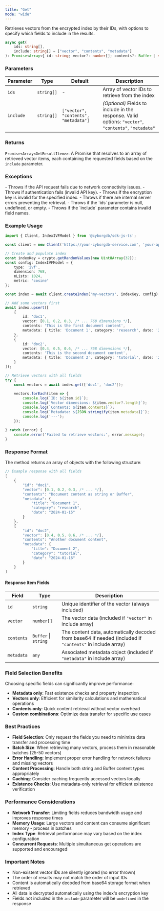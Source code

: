 ```yaml
---
title: "Get"
mode: "wide"
---
```


Retrieves vectors from the encrypted index by their IDs, with options to specify which fields to include in the results.

```typescript
async get(
    ids: string[],
    include: string[] = ["vector", "contents", "metadata"]
): Promise<Array<{ id: string; vector?: number[]; contents?: Buffer | string; metadata?: any }>>
```

### Parameters

| Parameter | Type | Default | Description |
|-----------|------|---------|-------------|
| `ids` | `string[]` | - | Array of vector IDs to retrieve from the index |
| `include` | `string[]` | `["vector", "contents", "metadata"]` | _(Optional)_ Fields to include in the response. Valid options: `"vector"`, `"contents"`, `"metadata"` |

### Returns

`Promise<Array<GetResultItem>>`: A Promise that resolves to an array of retrieved vector items, each containing the requested fields based on the `include` parameter.

### Exceptions

<AccordionGroup>
    <Accordion title="Error">
        - Throws if the API request fails due to network connectivity issues.
        - Throws if authentication fails (invalid API key).
        - Throws if the encryption key is invalid for the specified index.
        - Throws if there are internal server errors preventing the retrieval.
    </Accordion>
    <Accordion title="Validation Errors">
        - Throws if the `ids` parameter is null, undefined, or empty.
        - Throws if the `include` parameter contains invalid field names.
    </Accordion>
</AccordionGroup>

### Example Usage

```typescript
import { Client, IndexIVFModel } from '@cyborgdb/sdk-js-ts';

const client = new Client('https://your-cyborgdb-service.com', 'your-api-key');

// Create and populate index
const indexKey = crypto.getRandomValues(new Uint8Array(32));
const config: IndexIVFModel = {
    type: 'ivf',
    dimension: 768,
    nLists: 1024,
    metric: 'cosine'
};

const index = await client.createIndex('my-vectors', indexKey, config);

// Add some vectors first
await index.upsert([
    { 
        id: 'doc1', 
        vector: [0.1, 0.2, 0.3, /* ... 768 dimensions */], 
        contents: 'This is the first document content',
        metadata: { title: 'Document 1', category: 'research', date: '2024-01-15' }
    },
    { 
        id: 'doc2', 
        vector: [0.4, 0.5, 0.6, /* ... 768 dimensions */], 
        contents: 'This is the second document content',
        metadata: { title: 'Document 2', category: 'tutorial', date: '2024-01-16' }
    }
]);

// Retrieve vectors with all fields
try {
    const vectors = await index.get(['doc1', 'doc2']);
    
    vectors.forEach(item => {
        console.log(`ID: ${item.id}`);
        console.log(`Vector dimensions: ${item.vector?.length}`);
        console.log(`Contents: ${item.contents}`);
        console.log(`Metadata: ${JSON.stringify(item.metadata)}`);
        console.log('---');
    });
    
} catch (error) {
    console.error('Failed to retrieve vectors:', error.message);
}
```

### Response Format

The method returns an array of objects with the following structure:

```typescript
// Example response with all fields
[
    {
        "id": "doc1",
        "vector": [0.1, 0.2, 0.3, /* ... */],
        "contents": "Document content as string or Buffer",
        "metadata": {
            "title": "Document 1",
            "category": "research",
            "date": "2024-01-15"
        }
    },
    {
        "id": "doc2",
        "vector": [0.4, 0.5, 0.6, /* ... */],
        "contents": "Another document content",
        "metadata": {
            "title": "Document 2", 
            "category": "tutorial",
            "date": "2024-01-16"
        }
    }
]
```

#### Response Item Fields

| Field | Type | Description |
|-------|------|-------------|
| `id` | `string` | Unique identifier of the vector (always included) |
| `vector` | `number[]` | The vector data (included if `"vector"` in include array) |
| `contents` | `Buffer` \| `string` | The content data, automatically decoded from base64 if needed (included if `"contents"` in include array) |
| `metadata` | `any` | Associated metadata object (included if `"metadata"` in include array) |

### Field Selection Benefits

Choosing specific fields can significantly improve performance:

- **Metadata only**: Fast existence checks and property inspection
- **Vectors only**: Efficient for similarity calculations and mathematical operations  
- **Contents only**: Quick content retrieval without vector overhead
- **Custom combinations**: Optimize data transfer for specific use cases

### Best Practices

- **Field Selection**: Only request the fields you need to minimize data transfer and processing time
- **Batch Size**: When retrieving many vectors, process them in reasonable batches (25-50 vectors)
- **Error Handling**: Implement proper error handling for network failures and missing vectors
- **Content Processing**: Handle both string and Buffer content types appropriately
- **Caching**: Consider caching frequently accessed vectors locally
- **Existence Checks**: Use metadata-only retrieval for efficient existence verification

### Performance Considerations

- **Network Transfer**: Limiting fields reduces bandwidth usage and improves response times
- **Memory Usage**: Large vectors and content can consume significant memory - process in batches
- **Index Type**: Retrieval performance may vary based on the index configuration
- **Concurrent Requests**: Multiple simultaneous get operations are supported and encouraged

### Important Notes

- Non-existent vector IDs are silently ignored (no error thrown)
- The order of results may not match the order of input IDs
- Content is automatically decoded from base64 storage format when retrieved
- All data is decrypted automatically using the index's encryption key
- Fields not included in the `include` parameter will be `undefined` in the response

